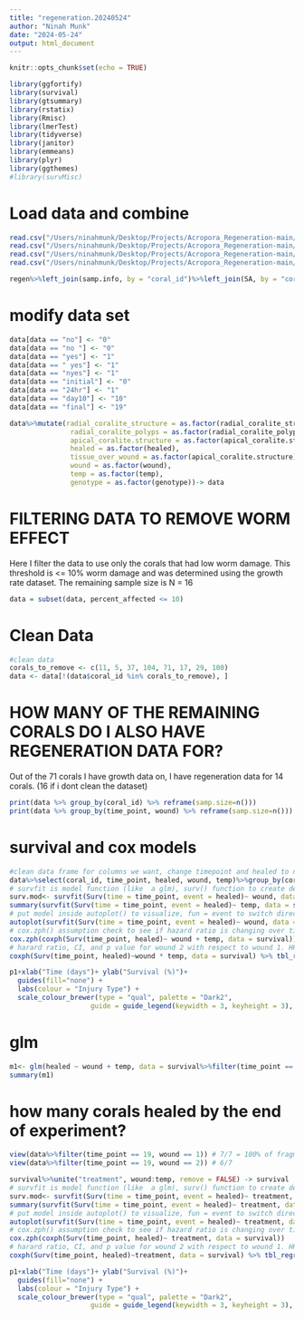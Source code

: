 ```yaml
---
title: "regeneration.20240524"
author: "Ninah Munk"
date: "2024-05-24"
output: html_document
---
```


```r
knitr::opts_chunk$set(echo = TRUE)

library(ggfortify)
library(survival)
library(gtsummary)
library(rstatix)
library(Rmisc)
library(lmerTest)
library(tidyverse)
library(janitor)
library(emmeans)
library(plyr)
library(ggthemes)
#library(survMisc)
```


# Load data and combine 
```r
read.csv("/Users/ninahmunk/Desktop/Projects/Acropora_Regeneration-main/Wound_Closure/Data/all.wounds.csv")%>%select(-wound_type) -> regen
read.csv("/Users/ninahmunk/Desktop/Projects/Acropora_Regeneration-main/Respiration/Data/samp_info.csv")-> samp.info
read.csv("/Users/ninahmunk/Desktop/Projects/Acropora_Regeneration-main/Surface_Area/Output/post_wound_surface_areas.csv") -> SA
read.csv("/Users/ninahmunk/Desktop/Projects/Acropora_Regeneration-main/Wound_Closure/Data/worm_damage.csv")%>%select(coral_id, affected, percent_affected)-> worm

regen%>%left_join(samp.info, by = "coral_id")%>%left_join(SA, by = "coral_id")%>%left_join(worm, by = "coral_id")%>%select(-X) -> data

```


# modify data set 
```r

data[data == "no"] <- "0"
data[data == "no "] <- "0"
data[data == "yes"] <- "1"
data[data == " yes"] <- "1"
data[data == "nyes"] <- "1"
data[data == "initial"] <- "0"
data[data == "24hr"] <- "1"
data[data == "day10"] <- "10"
data[data == "final"] <- "19"

data%>%mutate(radial_coralite_structure = as.factor(radial_coralite_structure), 
               radial_coralite_polyps = as.factor(radial_coralite_polyps),
               apical_coralite.structure = as.factor(apical_coralite.structure),
               healed = as.factor(healed),
               tissue_over_wound = as.factor(apical_coralite.structure),
               wound = as.factor(wound),
               temp = as.factor(temp),
               genotype = as.factor(genotype))-> data
```


# FILTERING DATA TO REMOVE WORM EFFECT
Here I filter the data to use only the corals that had low worm damage. This threshold is <= 10% worm damage and was determined using the growth rate dataset. The remaining sample size is N = 16
```r
data = subset(data, percent_affected <= 10)
```

# Clean Data
```r
#clean data
corals_to_remove <- c(11, 5, 37, 104, 71, 17, 29, 100)
data <- data[!(data$coral_id %in% corals_to_remove), ]
```

# HOW MANY OF THE REMAINING CORALS DO I ALSO HAVE REGENERATION DATA FOR? 
Out of the 71 corals I have growth data on, I have regeneration data for 14 corals. (16 if i dont clean the dataset)
```r
print(data %>% group_by(coral_id) %>% reframe(samp.size=n()))
print(data %>% group_by(time_point, wound) %>% reframe(samp.size=n()))
```

# survival and cox models
```r

#clean data frame for columns we want, change timepoint and healed to numeric for model
data%>%select(coral_id, time_point, healed, wound, temp)%>%group_by(coral_id)%>%filter(lag(healed)!=1)%>%ungroup()%>%filter(healed == 1 | time_point == 19) %>% mutate(time_point = as.numeric(time_point), healed = as.character(healed), healed = as.numeric(healed))-> survival
# survfit is model function (like  a glm), surv() function to create dependent df (when the event happened (time) and what was event (event)) as a function of wound
surv.mod<- survfit(Surv(time = time_point, event = healed)~ wound, data = survival) #can see median time to healing is lower for wound 1, but cant say that is sig bc no upper CI 
summary(survfit(Surv(time = time_point, event = healed)~ temp, data = survival))
# put model inside autoplot() to visualize, fun = event to switch direction of healing 
autoplot(survfit(Surv(time = time_point, event = healed)~ wound, data = survival), fun = 'event') -> p1
# cox.zph() assumption check to see if hazard ratio is changing over time (p<0.05 is bad)
cox.zph(coxph(Surv(time_point, healed)~ wound + temp, data = survival))
# harard ratio, CI, and p value for wound 2 with respect to wound 1. HR<1, CI not crossing 1, p<0.05 all mean that at any point in time individuals with wound 2 have less probability to be healed 
coxph(Surv(time_point, healed)~wound * temp, data = survival) %>% tbl_regression(exp = T)

p1+xlab("Time (days")+ ylab("Survival (%)")+
  guides(fill="none") +
  labs(colour = "Injury Type") +
  scale_colour_brewer(type = "qual", palette = "Dark2",
                    guide = guide_legend(keywidth = 3, keyheight = 3), labels = c("Fragmentation", "Abrasion"))+theme_classic()

```

# glm

```r
m1<- glm(healed ~ wound + temp, data = survival%>%filter(time_point == "10"), family = binomial)
summary(m1)
```

# how many corals healed by the end of experiment?
```r
view(data%>%filter(time_point == 19, wound == 1)) # 7/7 = 100% of fragmented corals
view(data%>%filter(time_point == 19, wound == 2)) # 6/7 
```


```r
survival%>%unite("treatment", wound:temp, remove = FALSE) -> survival
# survfit is model function (like  a glm), surv() function to create dependent df (when the event happened (time) and what was event (event)) as a function of wound
surv.mod<- survfit(Surv(time = time_point, event = healed)~ treatment, data = survival) #can see median time to healing is lower for wound 1, but cant say that is sig bc no upper CI 
summary(survfit(Surv(time = time_point, event = healed)~ treatment, data = survival))
# put model inside autoplot() to visualize, fun = event to switch direction of healing 
autoplot(survfit(Surv(time = time_point, event = healed)~ treatment, data = survival), fun = 'event') -> p1
# cox.zph() assumption check to see if hazard ratio is changing over time (p<0.05 is bad)
cox.zph(coxph(Surv(time_point, healed)~ treatment, data = survival))
# harard ratio, CI, and p value for wound 2 with respect to wound 1. HR<1, CI not crossing 1, p<0.05 all mean that at any point in time individuals with wound 2 have less probability to be healed 
coxph(Surv(time_point, healed)~treatment, data = survival) %>% tbl_regression(exp = T)

p1+xlab("Time (days")+ ylab("Survival (%)")+
  guides(fill="none") +
  labs(colour = "Injury Type") +
  scale_colour_brewer(type = "qual", palette = "Dark2",
                    guide = guide_legend(keywidth = 3, keyheight = 3), labels = c("Fragmentation", "Abrasion"))+theme_classic()

```


